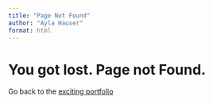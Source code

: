 ```yaml
---
title: "Page Not Found"
author: "Ayla Hauser"
format: html
---
```


# You got lost. Page not Found. 

Go back to the [exciting portfolio](index.qmd)